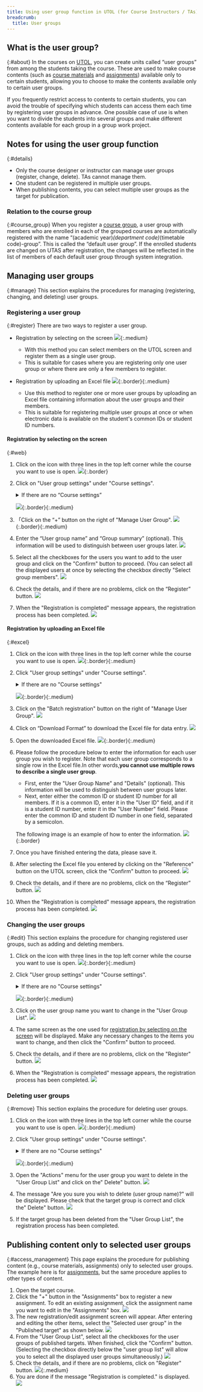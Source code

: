 ```yaml
---
title: Using user group function in UTOL (for Course Instructors / TAs)
breadcrumb:
  title: User groups
---
```


## What is the user group?
{:#about}
In the courses on [UTOL](/utol/), you can create units called “user groups” from among the students taking the course. These are used to make course contents (such as [course materials](/utol/lecturers/materials/) and [assignments](/utol/lecturers/assignments/)) available only to certain students, allowing you to choose to make the contents available only to certain user groups.

If you frequently restrict access to contents to certain students, you can avoid the trouble of specifying which students can access them each time by registering user groups in advance. One possible case of use is when you want to divide the students into several groups and make different contents available for each group in a group work project.

## Notes for using the user group function
{:#details}
- Only the course designer or instructor can manage user groups (register, change, delete). TAs cannot manage them.
- One student can be registered in multiple user groups.
- When publishing contents, you can select multiple user groups as the target for publication.

### Relation to the course group
{:#course_group}
When you register a [course group](/utol/lecturers/settings/course_group/), a user group with members who are enrolled in each of the grouped courses are automatically registered with the name “(academic year)_(department code)_(timetable code)-group”. This is called the “default user group”. If the enrolled students are changed on UTAS after registration, the changes will be reflected in the list of members of each default user group through system integration.

## Managing user groups
{:#manage}
This section explains the procedures for managing (registering, changing, and deleting) user groups.

### Registering a user group
{:#register}
There are two ways to register a user group.

- Registration by selecting on the screen
![](register_web.png){:.medium}
    - With this method you can select members on the UTOL screen and register them as a single user group.
    - This is suitable for cases where you are registering only one user group or where there are only a few members to register.

- Registration by uploading an Excel file
![](register_excel.png){:.border}{:.medium}
    - Use this method to register one or more user groups by uploading an Excel file containing information about the user groups and their members.
    - This is suitable for registering multiple user groups at once or when electronic data is available on the student's common IDs or student ID numbers.

#### Registration by selecting on the screen
{:#web}
1. Click on the icon with three lines in the top left corner while the course you want to use is open.
![](sidebar.png){:.border}
1. Click on "User group settings" under "Course settings".
    <details>
    <summary>If there are no “Course settings”</summary>
        You may not have <a href=#details>the authority required to manage user groups</a>. If you consider it necessary, please consult the course instructor about <a href=/utol/lecturers/settings/course_participants/>granting the authority</a>.
    </details>

    ![](sidebar_ug.png){:.border}{:.medium}
1. 「Click on the “+” button on the right of "Manage User Group".
![](ug_manage_plus.png){:.border}{:.medium}
1. Enter the “User group name” and “Group summary” (optional). This information will be used to distinguish between user groups later.
![](label.png)
1. Select all the checkboxes for the users you want to add to the user group and click on the "Confirm" button to proceed. (You can select all the displayed users at once by selecting the checkbox directly "Select group members".
![](checkboxes.png)
1. Check the details, and if there are no problems, click on the “Register” button.
![](confirm.png)
1. When the "Registration is completed" message appears, the registration process has been completed.
![](finished.png)

#### Registration by uploading an Excel file
{:#excel}
1. Click on the icon with three lines in the top left corner while the course you want to use is open.
![](sidebar.png){:.border}{:.medium}
1. Click "User group settings" under "Course settings".
    <details>
    <summary>If there are no "Course settings"</summary>
        You may not have <a href=#details>the authority required to manage user groups</a>. If you consider it necessary, please consult the course instructor about <a href=/utol/lecturers/settings/course_participants/>granting the authority</a>.
    </details>

    ![](sidebar_ug.png){:.border}{:.medium}
1. Click on the "Batch registration" button on the right of "Manage User Group".
![](ug_manage_whole.png)
1. Click on “Download Format” to download the Excel file for data entry.
![](format_download.png)
1. Open the downloaded Excel file.
![](register_excel.png){:.border}{:.medium}
1. Please follow the procedure below to enter the information for each user group you wish to register. Note that each user group corresponds to a single row in the Excel file.In other words,**you cannot use multiple rows to describe a single user group**.
    - First, enter the "User Group Name" and "Details" (optional). This information will be used to distinguish between user groups later.
    - Next, enter either the common ID or student ID number for all members. If it is a common ID, enter it in the "User ID" field, and if it is a student ID number, enter it in the "User Number" field. Please enter the common ID and student ID number in one field, separated by a semicolon.
  
    The following image is an example of how to enter the information.
![](sample.png){:.border}
1. Once you have finished entering the data, please save it.
1. After selecting the Excel file you entered by clicking on the "Reference" button on the UTOL screen, click the "Confirm" button to proceed.
![](browse.png)
1. Check the details, and if there are no problems, click on the “Register” button.
![](confirm_excel.png)
1. When the "Registration is completed" message appears, the registration process has been completed.
![](finished.png)

### Changing the user groups
{:#edit}
This section explains the procedure for changing registered user groups, such as adding and deleting members.
1. Click on the icon with three lines in the top left corner while the course you want to use is open.
![](sidebar.png){:.border}{:.medium}
1. Click "User group settings" under "Course settings".
    <details>
    <summary>If there are no "Course settings"</summary>
         You may not have <a href=#details>the authority required to change registered user groups</a>. If you consider it necessary, please consult the course instructor about <a href=/utol/lecturers/settings/course_participants/>granting the authority</a>.
    </details>

    ![](sidebar_ug.png){:.border}{:.medium}
1. Click on the user group name you want to change in the "User Group List".
![](fix.png)
1. The same screen as the one used for [registration by selecting on the screen](#web) will be displayed. Make any necessary changes to the items you want to change, and then click the "Confirm" button to proceed.
1. Check the details, and if there are no problems, click on the "Register" button.
![](confirm.png)
1. When the "Registration is completed" message appears, the registration process has been completed.
![](finished.png)

### Deleting user groups
{:#remove}
This section explains the procedure for deleting user groups.
1. Click on the icon with three lines in the top left corner while the course you want to use is open.
![](sidebar.png){:.border}{:.medium}
1. Click "User group settings" under "Course settings".
    <details>
    <summary>If there are no "Course settings"</summary>
         You may not have <a href=#details>the authority required to delete user groups</a>. If you consider it necessary, please consult the course instructor about <a href=/utol/lecturers/settings/course_participants/>granting the authority</a>.
    </details>

    ![](sidebar_ug.png){:.border}{:.medium}
1. Open the "Actions" menu for the user group you want to delete in the "User Group List" and click on the" Delete" button.
![](del.png)
1. The message "Are you sure you wish to delete (user group name)?" will be displayed. Please check that the target group is correct and click the" Delete" button.
![](confirm_del.png)
1. If the target group has been deleted from the "User Group List",  the registration process has been completed.

## Publishing content only to selected user groups
{:#access_management}
This page explains the procedure for publishing content (e.g., course materials, assignments) only to selected user groups. The example here is for [assignments](/utol/lecturers/assignments/), but the same procedure applies to other types of content.
1. Open the target course.
1. Click the "+" button in the "Assignments" box to register a new assignment. To edit an existing assignment, click the assignment name you want to edit in the "Assignments" box.
![](assignments.png)
1. The new registration/edit assignment screen will appear. After entering and editing the other items, select the "Selected user group" in the "Published target" as shown below.
![](selected_ug.png)
1. From the "User Group List", select all the checkboxes for the user groups of published targets. When finished, click the "Confirm" button. (Selecting the checkbox directly below the "user group list" will allow you to select all the displayed user groups simultaneously.)
![](assignments_ug_checkboxes.png)
1. Check the details, and if there are no problems, click on "Register" button.
![](confirm_assignments.png){:.medium}
1. You are done if the message "Registration is completed." is displayed.
![](finished.png)
